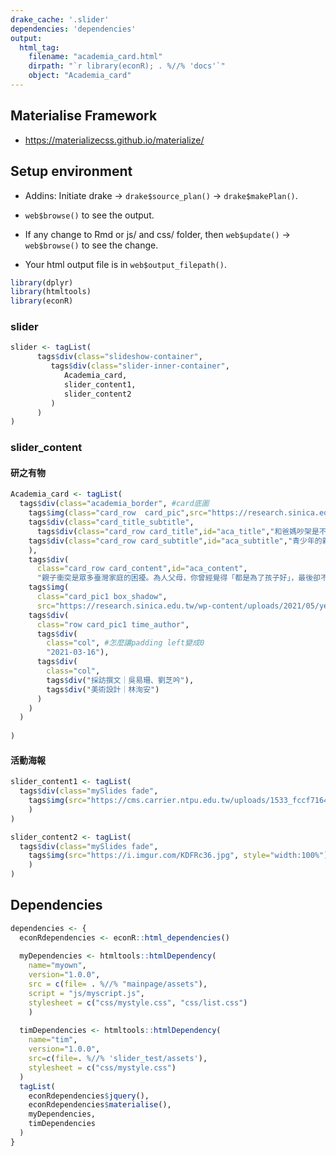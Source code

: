 ```yaml
---
drake_cache: '.slider'
dependencies: 'dependencies'
output:
  html_tag:
    filename: "academia_card.html"
    dirpath: "`r library(econR); . %//% 'docs'`"
    object: "Academia_card"
---
```


## Materialise Framework

  * <https://materializecss.github.io/materialize/>

## Setup environment

  * Addins: Initiate drake -> `drake$source_plan()` -> `drake$makePlan()`.
  
  * `web$browse()` to see the output. 
  
  * If any change to Rmd or js/ and css/ folder, then `web$update()` -> `web$browse()` to see the change.
  
  * Your html output file is in `web$output_filepath()`.

```r
library(dplyr)
library(htmltools)
library(econR)

```

### slider

```r

slider <- tagList(
      tags$div(class="slideshow-container",  
         tags$div(class="slider-inner-container", 
            Academia_card,
            slider_content1,
            slider_content2
         )
      )
)

```



### slider_content



#### 研之有物

```r
Academia_card <- tagList(
  tags$div(class="academia_border", #card底圖
    tags$img(class="card_row  card_pic",src="https://research.sinica.edu.tw/wp-content/uploads/2020/11/logo.png"), #研之有物 logo
    tags$div(class="card_title_subtitle",
      tags$div(class="card_row card_title",id="aca_title","和爸媽吵架是不孝嗎？心理學家剖析青少年親子衝突的內心小劇場"),
    tags$div(class="card_row card_subtitle",id="aca_subtitle","青少年的親子衝突研究")
    ),
    tags$div(
      class="card_row card_content",id="aca_content",
      "親子衝突是眾多臺灣家庭的困擾。為人父母，你曾經覺得「都是為了孩子好」，最後卻不歡而散嗎？身為青少年，又是否會因為害怕「不孝」的壓力，與爸媽爭執時選擇消極逃避，從未好好訴說自己的想法..."),
    tags$img(
      class="card_pic1 box_shadow",
      src="https://research.sinica.edu.tw/wp-content/uploads/2021/05/yeh-kuang-hui-01.jpeg"),
    tags$div( 
      class="row card_pic1 time_author",
      tags$div(
        class="col", #怎麼讓padding left變成0
        "2021-03-16"),
      tags$div(
        class="col",
        tags$div("採訪撰文｜吳易珊、劉芝吟"),
        tags$div("美術設計｜林洵安")
      )
    )
  )
  
)
```

#### 活動海報
```r

slider_content1 <- tagList(
  tags$div(class="mySlides fade", 
    tags$img(src="https://cms.carrier.ntpu.edu.tw/uploads/1533_fccf71649d.jpeg", style="width:100%"),
    )
)

```


```r

slider_content2 <- tagList(
  tags$div(class="mySlides fade", 
    tags$img(src="https://i.imgur.com/KDFRc36.jpg", style="width:100%"),
    )
)

```

## Dependencies

```r
dependencies <- {
  econRdependencies <- econR::html_dependencies()
  
  myDependencies <- htmltools::htmlDependency(
    name="myown",
    version="1.0.0",
    src = c(file= . %//% "mainpage/assets"),
    script = "js/myscript.js",
    stylesheet = c("css/mystyle.css", "css/list.css")
    )
  
  timDependencies <- htmltools::htmlDependency(
    name="tim",
    version="1.0.0",
    src=c(file=. %//% 'slider_test/assets'),
    stylesheet = c("css/mystyle.css")
  )
  tagList(
    econRdependencies$jquery(),
    econRdependencies$materialise(),
    myDependencies,
    timDependencies
  )
}
```

